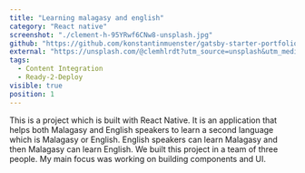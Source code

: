 ```yaml
---
title: "Learning malagasy and english"
category: "React native"
screenshot: "./clement-h-95YRwf6CNw8-unsplash.jpg"
github: "https://github.com/konstantinmuenster/gatsby-starter-portfolio-minimal"
external: "https://unsplash.com/@clemhlrdt?utm_source=unsplash&utm_medium=referral&utm_content=creditCopyText"
tags:
  - Content Integration
  - Ready-2-Deploy
visible: true
position: 1
---
```


This is a project which is built with React Native. It is an application that helps both Malagasy and English speakers to learn a second language which is Malagasy or English. English speakers can learn Malagasy and then Malagasy can learn English. We built this project in a team of three people. My main focus was working on building components and UI.
